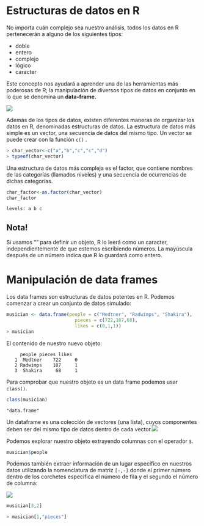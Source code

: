 # Estructuras de datos en R

No importa cuán complejo sea nuestro análisis, todos los datos en R pertenecerán a alguno de los siguientes tipos:

-   doble
-   entero
-   complejo
-   lógico
-   caracter

Este concepto nos ayudará a aprender una de las herramientas más poderosas de R; la manipulación de diversos tipos de datos en conjunto en lo que se denomina un **data-frame.**

![](figures/r1.png){fig-align="center"}

Además de los tipos de datos, existen diferentes maneras de organizar los datos en R, denominadas estructuras de datos. La estructura de datos más simple es un vector, una secuencia de datos del mismo tipo. Un vector se puede crear con la función `c()` .

``` r
> char_vector<-c("a","b","c","c","d")
> typeof(char_vector)
```

Una estructura de datos más compleja es el factor, que contiene nombres de las categorías (llamados niveles) y una secuencia de ocurrencias de dichas categorías.

``` r
char_factor<-as.factor(char_vector)
char_factor
```

`levels: a b c`

::: callout-note
## Nota!

Si usamos "" para definir un objeto, R lo leerá como un caracter, independientemente de que estemos escribiendo números. La mayúscula después de un número indica que R lo guardará como entero.
:::

# Manipulación de data frames

Los data frames son estructuras de datos potentes en R. Podemos comenzar a crear un conjunto de datos simulado:

``` r
musician <- data.frame(people = c("Medtner", "Radwimps", "Shakira"),
                         pieces = c(722,187,68),
                         likes = c(0,1,1))
> musician
```

El contenido de nuestro nuevo objeto:

```         
     people pieces likes 
   1  Medtner    722     0 
   2 Radwimps    187     1 
   3  Shakira     68     1
```

Para comprobar que nuestro objeto es un data frame podemos usar `class()`.

``` r
class(musician)
```

```         
"data.frame"
```

Un dataframe es una colección de vectores (una lista), cuyos componentes deben ser del mismo tipo de datos dentro de cada vector.![](images/clipboard-2373541360.png)

Podemos explorar nuestro objeto extrayendo columnas con el operador `$`.

``` r
musician$people
```

Podemos también extraer información de un lugar específico en nuestros datos utilizando la nomenclatura de matriz `[-,-]` donde el primer número dentro de los corchetes especifica el número de fila y el segundo el número de columna:

![](figures/r2.png){fig-align="center"}

``` r
musician[3,2]
```

``` r
> musician[1,"pieces"] 
```
